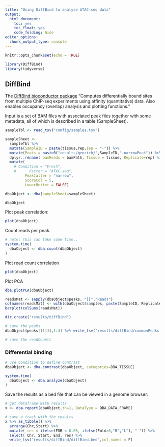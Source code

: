```yaml
---
title: "Using DiffBind to analyse ATAC-seq data"
output:
  html_document: 
    toc: yes
    toc_float: yes
    code_folding: hide
editor_options: 
  chunk_output_type: console
---
```


```r
knitr::opts_chunk$set(echo = TRUE)

library(DiffBind)
library(tidyverse)
```

## DiffBind

The [DiffBind bioconductor package](https://bioconductor.org/packages/release/bioc/html/DiffBind.html) "Computes differentially bound sites from multiple ChIP-seq experiments using affinity (quantitative) data. Also enables occupancy (overlap) analysis and plotting functions."

Input is a set of BAM files with associated peak files together with some metadata, all of which is described in a table (SampleSheet).

```r


sampleTbl <- read_tsv("config/samples.tsv")

sampleSheet <- 
  sampleTbl %>% 
  mutate(SampleID = paste(tissue,rep,sep = "-")) %>% 
  mutate(Peaks = paste0("results/genrich/",SampleID,".narrowPeak")) %>% 
  dplyr::rename( bamReads = bamPath, Tissue = tissue, Replicate=rep) %>% 
  mutate(
    # Condition = "Fresh",
    #      Factor = "ATAC-seq",
         PeakCaller = "narrow",
         ScoreCol = 5,
         LowerBetter = FALSE)
```

```r
dbaObject <- dba(sampleSheet=sampleSheet)

dbaObject
```

Plot peak correlation:

```r
plot(dbaObject)
```

Count reads per peak. 

```r
# note: this can take some time..
system.time(
  dbaObject <- dba.count(dbaObject)
)
```

Plot read count correlation

```r
plot(dbaObject)
```

Plot PCA

```r
dba.plotPCA(dbaObject)
```

```r
readsMat <- sapply(dbaObject$peaks, "[[","Reads")
colnames(readsMat) <- with(dbaObject$samples, paste(SampleID, Replicate,sep = "_"))
barplot(colSums(readsMat))

dir.create("results/diffBind")

# save the peaks
dbaObject$peaks[[1]][,1:3] %>% write_tsv("results/diffBind/commonPeaks.bed",col_names = F)

# save the readCounts
```

### Differential binding

```r
# use Condition to define contrast
dbaObject <- dba.contrast(dbaObject, categories=DBA_TISSUE)

system.time(
  dbaObject <- dba.analyze(dbaObject)
)
```

Save the results as a bed file that can be viewed in a genome browser:

```r
# get dataframe with results
x <- dba.report(dbaObject,th=1, DataType = DBA_DATA_FRAME)

# save a track with the results
x %>% as_tibble() %>% 
  arrange(Chr,Start) %>% 
  mutate( res = ifelse(FDR < 0.05, ifelse(Fold>0,"B","L"), "-")) %>% 
  select( Chr, Start, End, res) %>% 
  write_tsv("results/diffBind/diffBind.bed",col_names = F)
  

```
